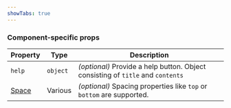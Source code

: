 ```yaml
---
showTabs: true
---
```



### Component-specific props

| Property                                | Type     | Description                                                                     |
| --------------------------------------- | -------- | ------------------------------------------------------------------------------- |
| `help`                                  | `object` | _(optional)_ Provide a help button. Object consisting of `title` and `contents` |
| [Space](/uilib/layout/space/properties) | Various  | _(optional)_ Spacing properties like `top` or `bottom` are supported.           |

<DataValueReadwriteProperties />
